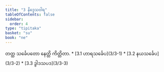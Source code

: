 ```yaml
---
title: "3 နိဒ္ဒေသဝါရ"
tableOfContents: false
sidebar:
  order: 4
type: "tipitaka"
basket: "su"
book: "ne"
---
```



<DynamicBreadcrumb />

<Division number="4" book="ne" e="ch" v="27" p="3">

<Paragraph number="24" book="ne">
တတ္ထ သင်္ခေပတော နေတ္တိ ကိတ္တိတာ.

</Paragraph>
</Division>

<TableOfContents book="ne" section="3">
* [3.1 ဟာရသင်္ခေပ](3/3-1)
* [3.2 နယသင်္ခေပ](3/3-2)
* [3.3 ဒွါဒသပဒ](3/3-3)
</TableOfContents>
